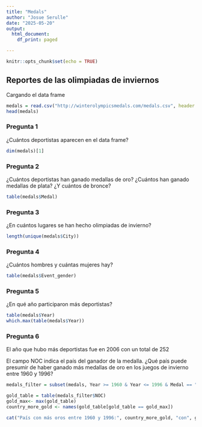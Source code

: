 ```yaml
---
title: "Medals"
author: "Josue Serulle"
date: "2025-05-20"
output:
  html_document:
    df_print: paged

---
```


```r
knitr::opts_chunk$set(echo = TRUE)
```

## Reportes de las olimpiadas de inviernos 

Cargando el data frame
```r
medals = read.csv("http://winterolympicsmedals.com/medals.csv", header = TRUE)
head(medals)
```

### Pregunta 1
¿Cuántos deportistas aparecen en el data frame?
```r
dim(medals)[1]
```

### Pregunta 2
¿Cuántos deportistas han ganado medallas de oro? ¿Cuántos han ganado medallas de plata? ¿Y cuántos de bronce?
```r
table(medals$Medal)
```

### Pregunta 3
¿En cuántos lugares se han hecho olimpiadas de invierno?
```r
length(unique(medals$City))
```

### Pregunta 4
¿Cuántos hombres y cuántas mujeres hay?
```r
table(medals$Event_gender)
```

### Pregunta 5
¿En qué año participaron más deportistas?
```r
table(medals$Year)
which.max(table(medals$Year))
```

### Pregunta 6
El año que hubo más deportistas fue en 2006 con un total de 252

El campo NOC indica el país del ganador de la medalla. ¿Qué país puede presumir de haber ganado más medallas de oro en los juegos de invierno entre 1960 y 1996?
```r
medals_filter = subset(medals, Year >= 1960 & Year <= 1996 & Medal == "Gold")

gold_table = table(medals_filter$NOC)
gold_max<- max(gold_table)
country_more_gold <- names(gold_table[gold_table == gold_max])

cat("País con más oros entre 1960 y 1996:", country_more_gold, "con", gold_max, "medallas de oro\n")
```

